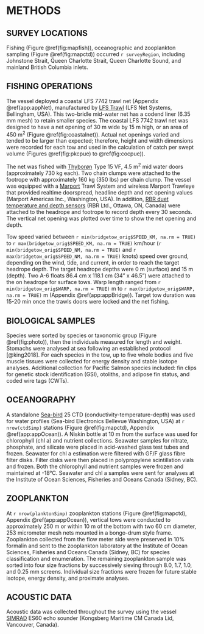 # METHODS

## SURVEY LOCATIONS

Fishing (Figure \@ref(fig:mapfish)), oceanographic and zooplankton sampling (Figure \@ref(fig:mapctd)) occurred `r surveyRegion`, including Johnstone Strait, Queen Charlotte Strait, Queen Charlotte Sound, and mainland British Columbia inlets. 

## FISHING OPERATIONS

The vessel deployed a coastal LFS 7742 trawl net (Appendix \@ref(app:appNet), manufactured by [LFS Trawl](https://www.lfsinc.com/commericalfishinggear/trawl.htm) (LFS Net Systems, Bellingham, USA). This two-bridle mid-water net has a codend liner (6.35 mm mesh) to retain smaller species. The coastal LFS 7742 trawl net was designed to have a net opening of 30 m wide by 15 m high, or an area of 450 m^2^ (Figure \@ref(fig:coastalnet)). Actual net openings varied and tended to be larger than expected; therefore, height and width dimensions were recorded for each tow and used in the calculation of catch per swept volume (Figures \@ref(fig:pkcpue) to \@ref(fig:cocpue)). 

The net was fished with [Thyborøn](https://thyboron-trawldoor.dk/) Type 15 VF, 4.5 m^2^ mid water doors (approximately 730 kg each). Two chain clumps were attached to the footrope with approximately 160 kg (350 lbs) per chain clump. The vessel was equipped with a [Marport](https://www.marport.com/index.html) Trawl System and wireless Marport Trawleye that provided realtime doorspread, headline depth and net opening values (Marport Americas Inc., Washington, USA). In addition, [RBR duet temperature and depth sensors](https://rbr-global.com/products/compact-loggers/rbrduet-td) (RBR Ltd., Ottawa, ON, Canada) were attached to the headrope and footrope to record depth every 30 seconds. The vertical net opening was plotted over time to show the net opening and depth.

Tow speed varied between `r min(bridgetow_orig$SPEED_KM, na.rm = TRUE)` to `r max(bridgetow_orig$SPEED_KM, na.rm = TRUE)` km/hour (`r min(bridgetow_orig$SPEED_NM, na.rm = TRUE)` and `r max(bridgetow_orig$SPEED_NM, na.rm = TRUE)` knots) speed over ground, depending on the wind, tide, and current, in order to reach the target headrope depth. The target headrope depths were 0 m (surface) and 15 m (depth). Two A-6 floats 86.4 cm x 118.1 cm (34" x 46.5") were attached to the on headrope for surface tows. Warp length ranged from `r min(bridgetow_orig$WARP, na.rm = TRUE)` m to `r max(bridgetow_orig$WARP, na.rm = TRUE)` m (Appendix \@ref(app:appBridge)). Target tow duration was 15-20 min once the trawls doors were locked and the net fishing.

## BIOLOGICAL SAMPLES
Species were sorted by species or taxonomic group (Figure \@ref(fig:photo)), then the individuals measured for length and weight. Stomachs were analysed at sea following an established protocol [@king2018]. For each species in the tow, up to five whole bodies and five muscle tissues were collected for energy density and stable isotope analyses. Additional collection for Pacific Salmon species included: fin clips for genetic stock identification (GSI), otoliths, and adipose fin status, and coded wire tags (CWTs).

## OCEANOGRAPHY
A standalone [Sea-bird](https://www.seabird.com/) 25 CTD (conductivity-temperature-depth) was used for water profiles (Sea-bird Electronics Bellevue Washington, USA) at `r nrow(ctdSimp)` stations (Figure \@ref(fig:mapctd), Appendix \@ref(app:appOcean)). A Niskin bottle at 10 m from the surface was used for chlorophyll (chl a) and nutrient collections. Seawater samples for nitrate, phosphate, and silicate were placed in acid-washed glass test tubes and frozen. Seawater for chl a estimation were filtered with GF/F glass fibre filter disks. Filter disks were then placed in polypropylene scintillation vials and frozen. Both the chlorophyll and nutrient samples were frozen and maintained at -18&deg;C. Seawater and chl a samples were sent for analyses at the Institute of Ocean Sciences, Fisheries and Oceans Canada (Sidney, BC). 


## ZOOPLANKTON
At `r nrow(planktonSimp)` zooplankton stations (Figure \@ref(fig:mapctd), Appendix \@ref(app:appOcean)), vertical tows were conducted to approximately 250 m or within 10 m of the bottom with two 60 cm diameter, 253 micrometer mesh nets mounted in a bongo-drum style frame. Zooplankton collected from the flow meter side were preserved in 10% formalin and sent to the zooplankton laboratory at the Institute of Ocean Sciences, Fisheries and Oceans Canada (Sidney, BC) for species classification and enumeration. The remaining zooplankton sample was sorted into four size fractions by successively sieving through 8.0, 1.7, 1.0, and 0.25 mm screens. Individual size fractions were frozen for future stable isotope, energy density, and proximate analyses.

## ACOUSTIC DATA
Acoustic data was collected throughout the survey using the vessel [SIMRAD](https://www.kongsberg.com/maritime/products/commercial-fisheries/echo-sounders/) ES60 echo sounder (Kongsberg Maritime CM Canada Lid, Vancouver, Canada).
